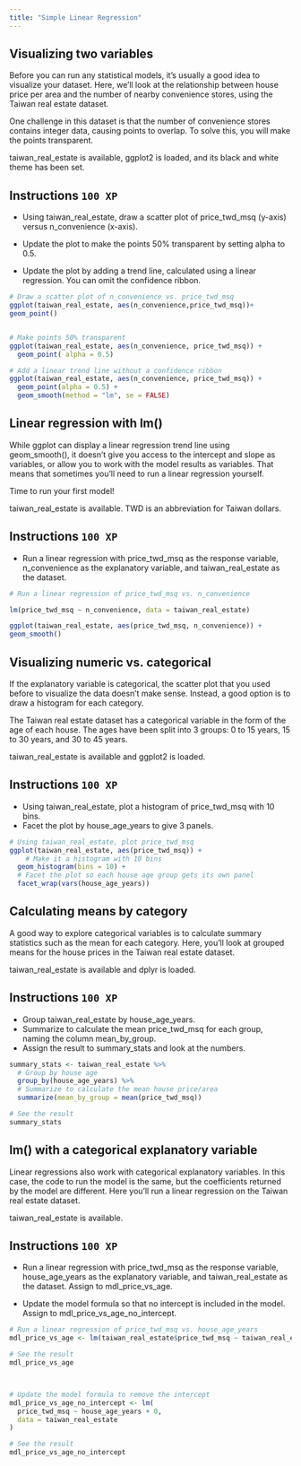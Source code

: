 ```yaml
---
title: "Simple Linear Regression"
---
```


## Visualizing two variables

Before you can run any statistical models, it's usually a good idea to visualize your dataset. Here, we'll look at the relationship between house price per area and the number of nearby convenience stores, using the Taiwan real estate dataset.

One challenge in this dataset is that the number of convenience stores contains integer data, causing points to overlap. To solve this, you will make the points transparent.

taiwan_real_estate is available, ggplot2 is loaded, and its black and white theme has been set.

## Instructions `100 XP` {.unnumbered}

* Using taiwan_real_estate, draw a scatter plot of price_twd_msq (y-axis) versus n_convenience (x-axis). 

* Update the plot to make the points 50% transparent by setting alpha to 0.5.

* Update the plot by adding a trend line, calculated using a linear regression. You can omit the confidence ribbon.

``` .r
# Draw a scatter plot of n_convenience vs. price_twd_msq
ggplot(taiwan_real_estate, aes(n_convenience,price_twd_msq))+
geom_point()


# Make points 50% transparent
ggplot(taiwan_real_estate, aes(n_convenience, price_twd_msq)) +
  geom_point( alpha = 0.5)

# Add a linear trend line without a confidence ribbon
ggplot(taiwan_real_estate, aes(n_convenience, price_twd_msq)) +
  geom_point(alpha = 0.5) +
  geom_smooth(method = "lm", se = FALSE)  

```

## Linear regression with lm()

While ggplot can display a linear regression trend line using geom_smooth(), it doesn't give you access to the intercept and slope as variables, or allow you to work with the model results as variables. That means that sometimes you'll need to run a linear regression yourself.

Time to run your first model!

taiwan_real_estate is available. TWD is an abbreviation for Taiwan dollars.

## Instructions `100 XP` {.unnumbered}

* Run a linear regression with price_twd_msq as the response variable, n_convenience as the explanatory variable, and taiwan_real_estate as the dataset.
 

``` .r
# Run a linear regression of price_twd_msq vs. n_convenience

lm(price_twd_msq ~ n_convenience, data = taiwan_real_estate)

ggplot(taiwan_real_estate, aes(price_twd_msq, n_convenience)) +
geom_smooth()

```

## Visualizing numeric vs. categorical

If the explanatory variable is categorical, the scatter plot that you used before to visualize the data doesn't make sense. Instead, a good option is to draw a histogram for each category.

The Taiwan real estate dataset has a categorical variable in the form of the age of each house. The ages have been split into 3 groups: 0 to 15 years, 15 to 30 years, and 30 to 45 years.

taiwan_real_estate is available and ggplot2 is loaded.

## Instructions `100 XP` {.unnumbered}

* Using taiwan_real_estate, plot a histogram of price_twd_msq with 10 bins.
* Facet the plot by house_age_years to give 3 panels.

``` .r
# Using taiwan_real_estate, plot price_twd_msq
ggplot(taiwan_real_estate, aes(price_twd_msq)) +
    # Make it a histogram with 10 bins
  geom_histogram(bins = 10) +
  # Facet the plot so each house age group gets its own panel
  facet_wrap(vars(house_age_years))

```

## Calculating means by category

A good way to explore categorical variables is to calculate summary statistics such as the mean for each category. Here, you'll look at grouped means for the house prices in the Taiwan real estate dataset.

taiwan_real_estate is available and dplyr is loaded.

## Instructions `100 XP` {.unnumbered}

* Group taiwan_real_estate by house_age_years.
* Summarize to calculate the mean price_twd_msq for each group, naming the column mean_by_group.
* Assign the result to summary_stats and look at the numbers.

``` .r
summary_stats <- taiwan_real_estate %>% 
  # Group by house age
  group_by(house_age_years) %>% 
  # Summarize to calculate the mean house price/area
  summarize(mean_by_group = mean(price_twd_msq))

# See the result
summary_stats

```

## lm() with a categorical explanatory variable

Linear regressions also work with categorical explanatory variables. In this case, the code to run the model is the same, but the coefficients returned by the model are different. Here you'll run a linear regression on the Taiwan real estate dataset.

taiwan_real_estate is available.

## Instructions `100 XP` {.unnumbered}

* Run a linear regression with price_twd_msq as the response variable, house_age_years as the explanatory variable, and taiwan_real_estate as the dataset. Assign to mdl_price_vs_age.

* Update the model formula so that no intercept is included in the model. Assign to mdl_price_vs_age_no_intercept.


``` .r
# Run a linear regression of price_twd_msq vs. house_age_years
mdl_price_vs_age <- lm(taiwan_real_estate$price_twd_msq ~ taiwan_real_estate$house_age_years )

# See the result
mdl_price_vs_age



# Update the model formula to remove the intercept
mdl_price_vs_age_no_intercept <- lm(
  price_twd_msq ~ house_age_years + 0, 
  data = taiwan_real_estate
)

# See the result
mdl_price_vs_age_no_intercept
```